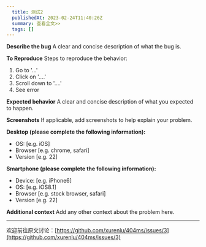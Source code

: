 ```yaml
---
  title: 测试2
  publishedAt: 2023-02-24T11:40:26Z
  summary: 查看全文>>
  tags: []
---
```


**Describe the bug**
A clear and concise description of what the bug is.

**To Reproduce**
Steps to reproduce the behavior:
1. Go to '...'
2. Click on '....'
3. Scroll down to '....'
4. See error

**Expected behavior**
A clear and concise description of what you expected to happen.

**Screenshots**
If applicable, add screenshots to help explain your problem.

**Desktop (please complete the following information):**
 - OS: [e.g. iOS]
 - Browser [e.g. chrome, safari]
 - Version [e.g. 22]

**Smartphone (please complete the following information):**
 - Device: [e.g. iPhone6]
 - OS: [e.g. iOS8.1]
 - Browser [e.g. stock browser, safari]
 - Version [e.g. 22]

**Additional context**
Add any other context about the problem here.


---
欢迎前往原文讨论：[https://github.com/xurenlu/404ms/issues/3](https://github.com/xurenlu/404ms/issues/3)

